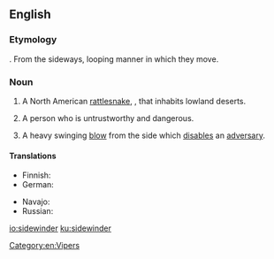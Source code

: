 ==English==
{{rfi}}
{{wikipedia}}
===Etymology===
{{compound|side|winder|lang=en}}. From the sideways, looping manner in which they move.

===Noun===
{{en-noun}}

# A North American [[rattlesnake]], {{taxlink|Crotalus cerastes|species|noshow=1}}, that inhabits lowland deserts.
# {{context|slang|lang=en}} A person who is untrustworthy and dangerous.
# {{context|slang|dated|lang=en}} A heavy swinging [[blow]] from the side which [[disable]]s an [[adversary]].

====Translations====
{{trans-top|Snake ''Crotalus cerastes''}}
* Finnish: {{t|fi|sarvikalkkarokäärme}}
* German: {{t|de|Seitenwinder-Klapperschlange|f}}
{{trans-mid}}
* Navajo: {{t|nv|tłʼiish bichóhí}}
* Russian: {{t|ru|рога́тая грему́чая змея́|f}}
{{trans-bottom}}

[[Category:en:Vipers]]

[[io:sidewinder]]
[[ku:sidewinder]]